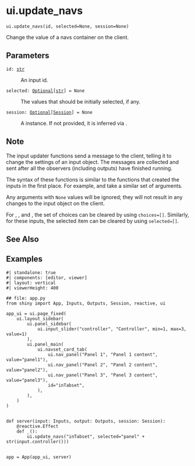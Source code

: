 # ui.update_navs { #shiny.ui.update_navs }

`ui.update_navs(id, selected=None, session=None)`

Change the value of a navs container on the client.

## Parameters

<code><span class="parameter-name">id</span><span class="parameter-annotation-sep">:</span> <span class="parameter-annotation">[str](`str`)</span></code>

:   An input id.

<code><span class="parameter-name">selected</span><span class="parameter-annotation-sep">:</span> <span class="parameter-annotation">[Optional](`typing.Optional`)\[[str](`str`)\]</span> <span class="parameter-default-sep">=</span> <span class="parameter-default">None</span></code>

:   The values that should be initially selected, if any.

<code><span class="parameter-name">session</span><span class="parameter-annotation-sep">:</span> <span class="parameter-annotation">[Optional](`typing.Optional`)\[[Session](`shiny.session.Session`)\]</span> <span class="parameter-default-sep">=</span> <span class="parameter-default">None</span></code>

:   A [](:class:`~shiny.Session`) instance. If not provided, it is inferred via
    [](:func:`~shiny.session.get_current_session`).

## Note


The input updater functions send a message to the client, telling it to change the
settings of an input object. The messages are collected and sent after all the
observers (including outputs) have finished running.

The syntax of these functions is similar to the functions that created the inputs in
the first place. For example, [](:func:`~shiny.ui.input_numeric`) and
[](:func:`~shiny.ui.update_numeric`) take a similar set of arguments.

Any arguments with ``None`` values will be ignored; they will not result in any
changes to the input object on the client.

For [](:func:`~update_radio_buttons`), [](:func:`~update_checkbox_group`), and
[](:func:`~update_select`), the set of choices can be cleared by using ``choices=[]``.
Similarly, for these inputs, the selected item can be cleared by using
`selected=[]`.




## See Also

[](:func:`~shiny.ui.navset_tab`)
[](:func:`~shiny.ui.navset_pill`)
[](:func:`~shiny.ui.page_navbar`)

## Examples

```shinylive-python
#| standalone: true
#| components: [editor, viewer]
#| layout: vertical
#| viewerHeight: 400

## file: app.py
from shiny import App, Inputs, Outputs, Session, reactive, ui

app_ui = ui.page_fixed(
    ui.layout_sidebar(
        ui.panel_sidebar(
            ui.input_slider("controller", "Controller", min=1, max=3, value=1)
        ),
        ui.panel_main(
            ui.navset_card_tab(
                ui.nav_panel("Panel 1", "Panel 1 content", value="panel1"),
                ui.nav_panel("Panel 2", "Panel 2 content", value="panel2"),
                ui.nav_panel("Panel 3", "Panel 3 content", value="panel3"),
                id="inTabset",
            ),
        ),
    )
)


def server(input: Inputs, output: Outputs, session: Session):
    @reactive.Effect
    def _():
        ui.update_navs("inTabset", selected="panel" + str(input.controller()))


app = App(app_ui, server)
```